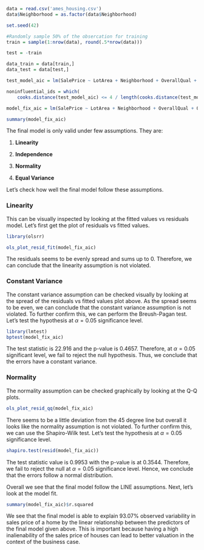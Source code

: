 ```r
data = read.csv('ames_housing.csv')
data$Neighborhood = as.factor(data$Neighborhood)

set.seed(42)

#Randomly sample 50% of the obsercation for training
train = sample(1:nrow(data), round(.5*nrow(data)))

test = -train

data_train = data[train,]
data_test = data[test,]

test_model_aic = lm(SalePrice ~ LotArea + Neighborhood + OverallQual + OverallCond + YearBuilt + YearRemodAdd + BsmtFinSf1 + TotalBsmtSf + GrLivArea + BsmtFullBath + BsmtHalfBath + FullBath + BedroomAbvGr + KitchenAbvGr + TotRmsAbvGrd + Fireplaces + GarageCars + WoodDeckSf + OpenPorchSf + ScreenPorch, data = data_test)

noninfluential_ids = which(
    cooks.distance(test_model_aic) <= 4 / length(cooks.distance(test_model_aic)))

model_fix_aic = lm(SalePrice ~ LotArea + Neighborhood + OverallQual + OverallCond + YearBuilt + YearRemodAdd + BsmtFinSf1 + TotalBsmtSf + GrLivArea + BsmtFullBath + BsmtHalfBath + FullBath + BedroomAbvGr + KitchenAbvGr + TotRmsAbvGrd + Fireplaces + GarageCars + WoodDeckSf + OpenPorchSf + ScreenPorch, data = data_test, subset=noninfluential_ids)
```

```r
summary(model_fix_aic)
```

The final model is only valid under few assumptions. They are:

1.  **Linearity**

2.  **Independence**

3.  **Normality**

4.  **Equal Variance**

Let's check how well the final model follow these assumptions.

### Linearity

This can be visually inspected by looking at the fitted values vs residuals model. Let's first get the plot of residuals vs fitted values.

```r
library(olsrr)

ols_plot_resid_fit(model_fix_aic)
```

The residuals seems to be evenly spread and sums up to 0. Therefore, we can conclude that the linearity assumption is not violated.

### Constant Variance

The constant variance assumption can be checked visually by looking at the spread of the residuals vs fitted values plot above. As the spread seems to be even, we can conclude that the constant variance assumption is not violated. To further confirm this, we can perform the Breush-Pagan test. Let's test the hypothesis at $\alpha = 0.05$ significance level.

```r
library(lmtest)
bptest(model_fix_aic)
```

The test statistic is 22.916 and the p-value is 0.4657. Therefore, at $\alpha=0.05$ significant level, we fail to reject the null hypothesis. Thus, we conclude that the errors have a constant variance.

### Normality

The normality assumption can be checked graphically by looking at the Q-Q plots.

```r
ols_plot_resid_qq(model_fix_aic)
```

There seems to be a little deviation from the 45 degree line but overall it looks like the normality assumption is not violated. To further confirm this, we can use the Shapiro-Wilk test. Let's test the hypothesis at $\alpha = 0.05$ significance level.

```r
shapiro.test(resid(model_fix_aic))
```

The test statistic value is 0.9953 with the p-value is at 0.3544. Therefore, we fail to reject the null at $\alpha = 0.05$ significance level. Hence, we conclude that the errors follow a normal distribution.

Overall we see that the final model follow the LINE assumptions. Next, let's look at the model fit.

```r
summary(model_fix_aic)$r.squared
```

We see that the final model is able to explain 93.07% observed variability in sales price of a home by the linear relationship between the predictors of the final model given above. This is important because having a high inalienability of the sales price of houses can lead to better valuation in the context of the business case.
